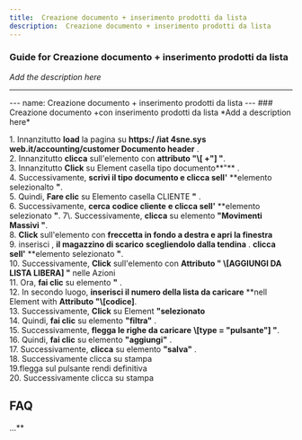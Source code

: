 ```yaml
---
title:  Creazione documento + inserimento prodotti da lista
description:  Creazione documento + inserimento prodotti da lista
---
```


### Guide for  Creazione documento + inserimento prodotti da lista

*Add the description here*

___

\--- name: Creazione documento + inserimento prodotti da lista --- ### Creazione documento +con inserimento prodotti da lista \*Add a description here\*  
  
1\. Innanzitutto **load** la pagina su **https:/ /iat 4sne.sys web.it/accounting/customer Documento header** .  
2\. Innanzitutto **clicca** sull'elemento con **attributo "\\\[ +"\] "**.  
3\. Innanzitutto **Click** su Element casella tipo documento**"** .  
4\. Successivamente, **scrivi il tipo documento e clicca sell'** **elemento selezionalto **"**.  
5\. Quindi, **Fare clic** su Elemento casella CLIENTE **"** .  
6\. Successivamente, **cerca** **codice cliente** **e clicca sell'** **elemento selezionato **"**. 7\\. Successivamente, **clicca** su elemento **"Movimenti Massivi "**.  
8\. **Click** sull'elemento con **freccetta in fondo a destra e apri la finestra**  
9\. inserisci , **il magazzino di scarico** **scegliendolo dalla tendina** . **clicca sell'** **elemento selezionato **"**.  
10\. Successivamente, **Click** sull'elemento con **Attributo " \\\[AGGIUNGI DA LISTA LIBERA\] "** nelle Azioni  
11\. Ora, **fai clic** su elemento **"** .  
12\. In secondo luogo, **inserisci il numero della lista da caricare** **nell Element with **Attributo "\\\[codice\]**.  
13\. Successivamente, **Click** su Element **"selezionato**  
14\. Quindi, **fai clic** su elemento **"filtra"** .  
15\. Successivamente, **flegga le righe da caricare** **\\\[type = "pulsante"\] "**.  
16\. Quindi, **fai clic** su elemento **"aggiungi"** .  
17\. Successivamente, **clicca** su elemento **"salva"** .  
18\. Successivamente clicca su stampa  
19.flegga sul pulsante rendi definitiva  
20\. Successivamente clicca su stampa  
  
  
  
  
  

FAQ
---

...**